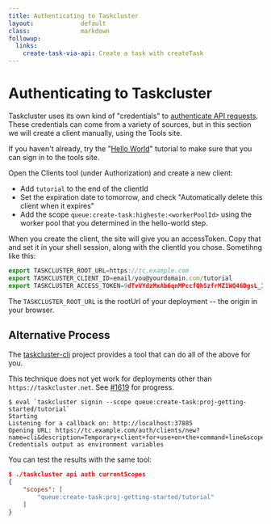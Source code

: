 ```yaml
---
title: Authenticating to Taskcluster
layout:             default
class:              markdown
followup:
  links:
    create-task-via-api: Create a task with createTask
---
```



# Authenticating to Taskcluster

Taskcluster uses its own kind of "credentials" to [authenticate API
requests](/docs/manual/design/apis). These credentials can come from a variety of
sources, but in this section we will create a client manually, using the Tools
site.

If you haven't already, try the "[Hello World](hello-world)" tutorial to make
sure that you can sign in to the tools site.

Open the Clients tool (under Authorization) and create a new client:

 * Add `tutorial` to the end of the clientId
 * Set the expiration date to tomorrow, and check "Automatically delete this client when it expires"
 * Add the scope `queue:create-task:higheste:<workerPoolId>` using the worker pool that you determined in the hello-world step.

When you create the client, the site will give you an accessToken.  Copy that
and set it in your shell session, along with the clientId you chose.  Sometihng
like this:

```js
export TASKCLUSTER_ROOT_URL=https://tc.example.com
export TASKCLUSTER_CLIENT_ID=email/you@yourdomain.com/tutorial
export TASKCLUSTER_ACCESS_TOKEN=9dTvVYdzMxAb6qnMPccfQhSzfrMZ1WQ46DgsL_I75S-w
```

The `TASKCLUSTER_ROOT_URL` is the rootUrl of your deployment -- the origin in your browser.

## Alternative Process

The [taskcluster-cli](https://github.com/taskcluster/taskcluster-cli) project
provides a tool that can do all of the above for you.

<Warning>This technique does not yet work for deployments other than `https://taskcluster.net`.
See [#1619](https://github.com/taskcluster/taskcluster/pull/1619) for progress.</Warning>

```
$ eval `taskcluster signin --scope queue:create-task:proj-getting-started/tutorial`
Starting
Listening for a callback on: http://localhost:37885
Opening URL: https://tc.example.com/auth/clients/new?name=cli&description=Temporary+client+for+use+on+the+command+line&scope=*&expires=1d&callback_url=http%3A%2F%2Flocalhost%3A37885
Credentials output as environment variables
```

You can test the results with the same tool:

```json
$ ./taskcluster api auth currentScopes
{
    "scopes": [
        "queue:create-task:proj-getting-started/tutorial"
    ]
}
```
